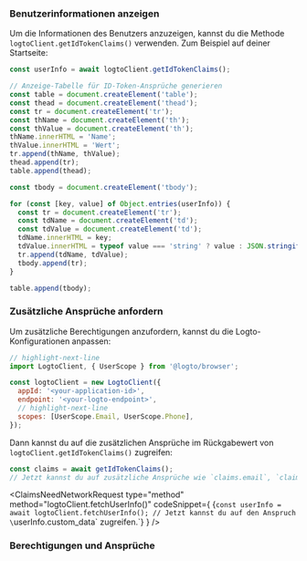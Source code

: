 

### Benutzerinformationen anzeigen

Um die Informationen des Benutzers anzuzeigen, kannst du die Methode `logtoClient.getIdTokenClaims()` verwenden. Zum Beispiel auf deiner Startseite:

```js title="Home.js"
const userInfo = await logtoClient.getIdTokenClaims();

// Anzeige-Tabelle für ID-Token-Ansprüche generieren
const table = document.createElement('table');
const thead = document.createElement('thead');
const tr = document.createElement('tr');
const thName = document.createElement('th');
const thValue = document.createElement('th');
thName.innerHTML = 'Name';
thValue.innerHTML = 'Wert';
tr.append(thName, thValue);
thead.append(tr);
table.append(thead);

const tbody = document.createElement('tbody');

for (const [key, value] of Object.entries(userInfo)) {
  const tr = document.createElement('tr');
  const tdName = document.createElement('td');
  const tdValue = document.createElement('td');
  tdName.innerHTML = key;
  tdValue.innerHTML = typeof value === 'string' ? value : JSON.stringify(value);
  tr.append(tdName, tdValue);
  tbody.append(tr);
}

table.append(tbody);
```

### Zusätzliche Ansprüche anfordern

<FindUserInfoMissing method="getIdTokenClaims()" />

<ScopesAndClaimsIntroduction />

Um zusätzliche Berechtigungen anzufordern, kannst du die Logto-Konfigurationen anpassen:

```js title="index.js"
// highlight-next-line
import LogtoClient, { UserScope } from '@logto/browser';

const logtoClient = new LogtoClient({
  appId: '<your-application-id>',
  endpoint: '<your-logto-endpoint>',
  // highlight-next-line
  scopes: [UserScope.Email, UserScope.Phone],
});
```

Dann kannst du auf die zusätzlichen Ansprüche im Rückgabewert von `logtoClient.getIdTokenClaims()` zugreifen:

```ts
const claims = await getIdTokenClaims();
// Jetzt kannst du auf zusätzliche Ansprüche wie `claims.email`, `claims.phone` usw. zugreifen.
```

<ClaimsNeedNetworkRequest
  type="method"
  method="logtoClient.fetchUserInfo()"
  codeSnippet={
    <CodeBlock language="js">{`const userInfo = await logtoClient.fetchUserInfo();
// Jetzt kannst du auf den Anspruch \`userInfo.custom_data\` zugreifen.`}</CodeBlock>
  }
/>

### Berechtigungen und Ansprüche

<ScopesAndClaims />

